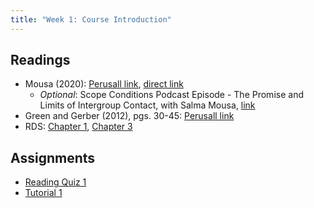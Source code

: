 ```yaml
---
title: "Week 1: Course Introduction"
---
```


## Readings

-   Mousa (2020): [Perusall link](https://app.perusall.com/courses/17-831-data-and-politics/building-social-cohesion-between-christians-and-muslims-through-soccer-in-post-isis-iraq-294650249), [direct link](https://www.science.org/doi/10.1126/science.abb3153)
    - *Optional*: Scope Conditions Podcast Episode - The Promise and Limits of Intergroup Contact, with Salma Mousa, [link](https://www.scopeconditionspodcast.com/episodes/episode-01salmamousa)
- Green and Gerber (2012), pgs. 30-45: [Perusall link](https://app.perusall.com/courses/17-831-data-and-politics/field-experiments-design-analysis-and-interpretation-chapter-2)
- RDS: [Chapter 1](https://r4ds.hadley.nz/data-visualize), [Chapter 3](https://r4ds.hadley.nz/data-transform)

## Assignments
- [Reading Quiz 1](https://canvas.mit.edu/courses/24619/quizzes/39502)
- [Tutorial 1](https://dhidalgo.shinyapps.io/Tutorial-1/)
